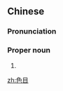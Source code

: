 ==Chinese==
{{zh-forms}}
{{wikipedia|lang=zh}}

===Pronunciation===
{{zh-pron
|m=Sèmù
|cat=pn
}}

===Proper noun===
{{zh-proper noun}}

# {{non-gloss definition|See {{zh-l|色目人}}.}}

[[zh:色目]]